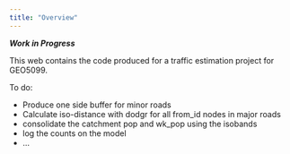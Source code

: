 ```yaml
---
title: "Overview"
---
```


***Work in Progress***

This web contains the code produced for a traffic estimation project for GEO5099.

To do:

-   Produce one side buffer for minor roads
-   Calculate iso-distance with dodgr for all from_id nodes in major roads
-   consolidate the catchment pop and wk_pop using the isobands
-   log the counts on the model
-   ...
